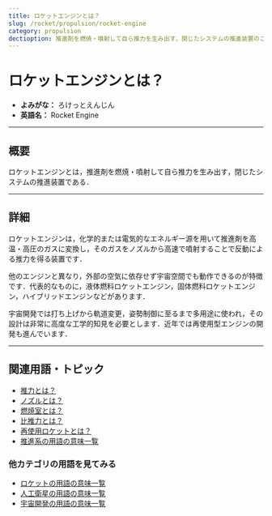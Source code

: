 ```yaml
---
title: ロケットエンジンとは？
slug: /rocket/propulsion/rocket-engine
category: propulsion
dectioption: 推進剤を燃焼・噴射して自ら推力を生み出す，閉じたシステムの推進装置のことであるロケットエンジンの意味・定義・内容について解説します．
---
```



<Head>
  <script type="application/ld+json">
    {`{
      "@context": "https://schema.org",
      "@type": "DefinedTerm",
      "name": "ロケットエンジン",
      "inDefinedTermSet": "https://www.space-portal.org",
      "termCode": "rocket/propulsion/rocket-engine",
      "description": "推進剤を燃焼・噴射して自ら推力を生み出す，閉じたシステムの推進装置のことであるロケットエンジンの意味・定義・内容について解説します．",
      "url": "https://www.space-portal.org/docs/rocket/propulsion/rocket-engine"
    }`}
  </script>
</Head>

# ロケットエンジンとは？

- **よみがな：** ろけっとえんじん  
- **英語名：** Rocket Engine  

---

## 概要

ロケットエンジンとは，推進剤を燃焼・噴射して自ら推力を生み出す，閉じたシステムの推進装置である．

---

## 詳細

ロケットエンジンは，化学的または電気的なエネルギー源を用いて推進剤を高温・高圧のガスに変換し，そのガスをノズルから高速で噴射することで反動による推力を得る装置です．

他のエンジンと異なり，外部の空気に依存せず宇宙空間でも動作できるのが特徴です．代表的なものに，液体燃料ロケットエンジン，固体燃料ロケットエンジン，ハイブリッドエンジンなどがあります．

宇宙開発では打ち上げから軌道変更，姿勢制御に至るまで多用途に使われ，その設計は非常に高度な工学的知見を必要とします．近年では再使用型エンジンの開発も進んでいます．

---

## 関連用語・トピック

- [推力とは？](/docs/rocket/propulsion/system/thrust)
- [ノズルとは？](/docs/rocket/propulsion/system/nozzle)
- [燃焼室とは？](/docs/rocket/propulsion/system/combustion-chamber)
- [比推力とは？](/docs/rocket/propulsion/system/isp)
- [再使用ロケットとは？](/docs/rocket/type/reusable-rocket)
- [推進系の用語の意味一覧](/docs/category/propulsion)

### 他カテゴリの用語を見てみる
- [ロケットの用語の意味一覧](/docs/category/rocket)
- [人工衛星の用語の意味一覧](/docs/category/satellite)
- [宇宙開発の用語の意味一覧](/docs/category/glossary)
